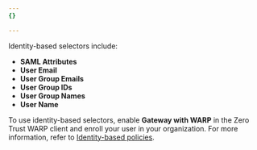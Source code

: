 ```yaml
---
{}

---
```


Identity-based selectors include:

* **SAML Attributes**
* **User Email**
* **User Group Emails**
* **User Group IDs**
* **User Group Names**
* **User Name**

To use identity-based selectors, enable **Gateway with WARP** in the Zero Trust WARP client and enroll your user in your organization. For more information, refer to [Identity-based policies](/cloudflare-one/policies/gateway/identity-selectors/).
